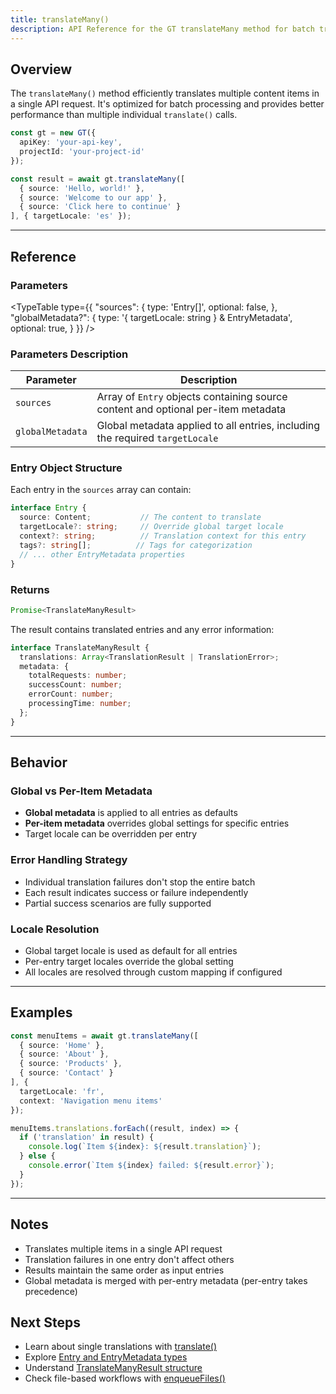 ```yaml
---
title: translateMany()
description: API Reference for the GT translateMany method for batch translations
---
```


## Overview

The `translateMany()` method efficiently translates multiple content items in a single API request.
It's optimized for batch processing and provides better performance than multiple individual `translate()` calls.

```typescript
const gt = new GT({
  apiKey: 'your-api-key',
  projectId: 'your-project-id'
});

const result = await gt.translateMany([
  { source: 'Hello, world!' },
  { source: 'Welcome to our app' },
  { source: 'Click here to continue' }
], { targetLocale: 'es' });
```

---

## Reference

### Parameters

<TypeTable
  type={{
    "sources": {
      type: 'Entry[]',
      optional: false,
    },
    "globalMetadata?": {
      type: '{ targetLocale: string } & EntryMetadata',
      optional: true,
    }
  }}
/>

### Parameters Description

| Parameter | Description |
|-----------|-------------|
| `sources` | Array of `Entry` objects containing source content and optional per-item metadata |
| `globalMetadata` | Global metadata applied to all entries, including the required `targetLocale` |

### Entry Object Structure

Each entry in the `sources` array can contain:

```typescript
interface Entry {
  source: Content;           // The content to translate
  targetLocale?: string;     // Override global target locale
  context?: string;          // Translation context for this entry
  tags?: string[];          // Tags for categorization
  // ... other EntryMetadata properties
}
```

### Returns

```typescript
Promise<TranslateManyResult>
```

The result contains translated entries and any error information:

```typescript
interface TranslateManyResult {
  translations: Array<TranslationResult | TranslationError>;
  metadata: {
    totalRequests: number;
    successCount: number;
    errorCount: number;
    processingTime: number;
  };
}
```

---

## Behavior

### Global vs Per-Item Metadata

- **Global metadata** is applied to all entries as defaults
- **Per-item metadata** overrides global settings for specific entries
- Target locale can be overridden per entry

### Error Handling Strategy

- Individual translation failures don't stop the entire batch
- Each result indicates success or failure independently  
- Partial success scenarios are fully supported

### Locale Resolution

- Global target locale is used as default for all entries
- Per-entry target locales override the global setting
- All locales are resolved through custom mapping if configured

---

## Examples

```typescript
const menuItems = await gt.translateMany([
  { source: 'Home' },
  { source: 'About' },
  { source: 'Products' },
  { source: 'Contact' }
], {
  targetLocale: 'fr',
  context: 'Navigation menu items'
});

menuItems.translations.forEach((result, index) => {
  if ('translation' in result) {
    console.log(`Item ${index}: ${result.translation}`);
  } else {
    console.error(`Item ${index} failed: ${result.error}`);
  }
});
```

---

## Notes

- Translates multiple items in a single API request
- Translation failures in one entry don't affect others
- Results maintain the same order as input entries
- Global metadata is merged with per-entry metadata (per-entry takes precedence)

## Next Steps

- Learn about single translations with [translate()](/docs/core/class/methods/translation/translate)
- Explore [Entry and EntryMetadata types](/docs/core/types/Entry)
- Understand [TranslateManyResult structure](/docs/core/types/TranslateManyResult)
- Check file-based workflows with [enqueueFiles()](/docs/core/class/methods/translation/enqueueFiles)